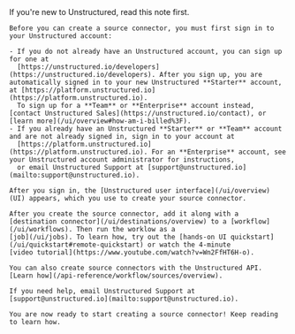 <Note>
    If you're new to Unstructured, read this note first.
    
    Before you can create a source connector, you must first sign in to your Unstructured account:
    
    - If you do not already have an Unstructured account, you can sign up for one at 
      [https://unstructured.io/developers](https://unstructured.io/developers). After you sign up, you are automatically signed in to your new Unstructured **Starter** account, at [https://platform.unstructured.io](https://platform.unstructured.io). 
      To sign up for a **Team** or **Enterprise** account instead, [contact Unstructured Sales](https://unstructured.io/contact), or [learn more](/ui/overview#how-am-i-billed%3F).
    - If you already have an Unstructured **Starter** or **Team** account and are not already signed in, sign in to your account at 
      [https://platform.unstructured.io](https://platform.unstructured.io). For an **Enterprise** account, see your Unstructured account administrator for instructions, 
      or email Unstructured Support at [support@unstructured.io](mailto:support@unstructured.io).

    After you sign in, the [Unstructured user interface](/ui/overview) (UI) appears, which you use to create your source connector.
    
    After you create the source connector, add it along with a 
    [destination connector](/ui/destinations/overview) to a [workflow](/ui/workflows). Then run the worklow as a 
    [job](/ui/jobs). To learn how, try out the [hands-on UI quickstart](/ui/quickstart#remote-quickstart) or watch the 4-minute 
    [video tutorial](https://www.youtube.com/watch?v=Wn2FfHT6H-o).

    You can also create source connectors with the Unstructured API. 
    [Learn how](/api-reference/workflow/sources/overview).
    
    If you need help, email Unstructured Support at [support@unstructured.io](mailto:support@unstructured.io).

    You are now ready to start creating a source connector! Keep reading to learn how.
</Note>